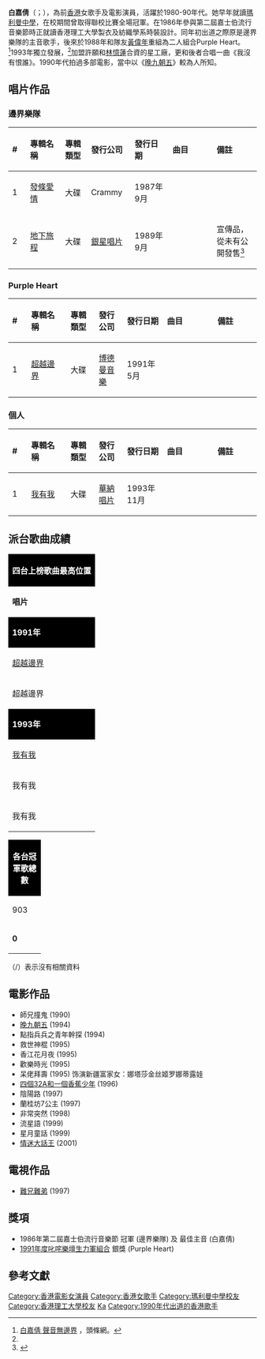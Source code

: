 {{藝人
|姓名 = 白嘉倩
|類型 = 女藝人
|圖片 = 
|圖片尺寸 = 
|圖片簡介 = 
|原名 = 
|外文名 = 
|外文 =  
|羅馬拼音 = 
|英文名 = Karsin Bak
|暱稱 = 
|其他藝名 = Karsin Berthel
| 國籍 = 
|出生日期 = {{birth year and age|1965}}
|出生地點 = {{BHKG}}
|職業 = [[歌手|歌手]]、[[演員|演員]]
|語言 = [[粵語|粵語]]、[[英語|英語]]
|三圍 = 
|教育程度 = [[香港理工大學|香港理工大學]]製衣及紡織學系
|母校 = [[瑪利曼中學|瑪利曼中學]]
|音樂類型 = [[粵語流行音樂|粵語流行音樂]]
|活躍年代 = 1980年代-1990年代
|唱片公司 = 
|經紀公司 = 
|網站 = 
|相關團體 = 邊界樂隊、Purple Heart
}}

'''白嘉倩'''（{{lang-en|Karsin Bak}}；{{bd|1965年}}），為前[[香港|香港]]女歌手及電影演員，活躍於1980-90年代。她早年就讀[[瑪利曼中學|瑪利曼中學]]，在校期間曾取得聯校比賽全場冠軍。在1986年參與第二屆嘉士伯流行音樂節時正就讀香港理工大學製衣及紡織學系時裝設計。同年初出道之際原是邊界樂隊的主音歌手，後來於1988年和隊友[[黃偉年|黃偉年]]重組為二人組合Purple Heart。<ref name=std204426>[http://hd.stheadline.com/arts/arts_content.asp?contid=204426&srctype=g 白嘉倩 聲音無邊界] {{Wayback|url=http://hd.stheadline.com/arts/arts_content.asp?contid=204426&srctype=g |date=20160807102215 }}，頭條網。</ref>1993年獨立發展，<ref name=std204426/>加盟許願和[[林憶蓮|林憶蓮]]合資的星工廠，更和後者合唱一曲《我沒有恨誰》。1990年代拍過多部電影，當中以《[[晚九朝五|晚九朝五]]》較為人所知。

==唱片作品==
===邊界樂隊===
{| class="wikitable"
!align="left" width="50px"| #
!align="left" width="175px"| 專輯名稱
!align="left" width="100px"| 專輯類型
!align="left" width="100px"| 發行公司
!align="left" width="120px"| 發行日期
!align="left" width="250px"| 曲目
!align="left" width="200px"| 備註
|-
! 1
! [[發條愛情|發條愛情]]
| 大碟
| Crammy
| 1987年9月
| {{hidden|  曲目|
# 發條愛情
# I Love Rock & Roll
# Don't Cry
# 盡頭
# 夜裡狂歡
# 尋夢人
# 片段
# 熱浪
# 千般遺恨}}
|
|-
! 2
! [[地下旅程|地下旅程]]
| 大碟
| [[銀星唱片|銀星唱片]]
| 1989年9月
| {{hidden|  曲目|
# 依然寂寞
# 地下旅程
# 盡我所能
# 邊緣界限
# 洗禮
# 心醉
# Love, It's Love
# 在尖東起舞
# 距離
# 沉默是針}}
|宣傳品，從未有公開發售<ref>{{cite web |url=http://comebacktolove.blogspot.ca/2007/08/blog-post_05.html |title=come back to love: 可以復刻嗎？ 邊界《地下旅程》 |accessdate=2015-01-05 |4= |archive-date=2018-04-01 |archive-url=https://web.archive.org/web/20180401144658/http://comebacktolove.blogspot.ca/2007/08/blog-post_05.html |dead-url=no }}</ref>
|}
===Purple Heart===
{| class="wikitable"
!align="left" width="50px"| #
!align="left" width="175px"| 專輯名稱
!align="left" width="100px"| 專輯類型
!align="left" width="100px"| 發行公司
!align="left" width="120px"| 發行日期
!align="left" width="250px"| 曲目
!align="left" width="200px"| 備註
|-
! 1
! [[超越邊界|超越邊界]]
| 大碟
| [[博德曼音樂_(香港)|博德曼音樂]]
| 1991年5月
| {{hidden|  曲目|
# 超越邊界
# 一秒是無限
# 別讓我再等
# 妄想
# 一千個方式
# 相愛一生
# Desole
# 共創伊甸園
# 我是誰
# 心醉}}
|
|}
===個人===
{| class="wikitable"
!align="left" width="50px"| #
!align="left" width="175px"| 專輯名稱
!align="left" width="100px"| 專輯類型
!align="left" width="100px"| 發行公司
!align="left" width="120px"| 發行日期
!align="left" width="250px"| 曲目
!align="left" width="200px"| 備註
|-
! 1
! [[我有我|我有我]]
| 大碟
| [[香港華納唱片|華納唱片]]
| 1993年11月
| {{hidden|  曲目|
# 我有我
# 偉大
# 我沒有恨誰（[[林憶蓮|林憶蓮]]合唱）
# 超級大女人
# 動物屋
# 愛和毒藥
# 海報情郎
# 情場是戰場
# Peace & Harmonies
# 白開水
# Don't Cry
# 這一些緣分（愛和毒藥reprise）}}
|
|}

== 派台歌曲成績 ==
{| class="wikitable" cellpadding="1"
|-
! style="background:black; color:white" colspan="7" | '''四台上榜歌曲最高位置'''
|-
| width="160"| '''唱片''' || width="160"| '''歌曲''' || width="50"| '''903''' || width="50"| '''RTHK''' || width="50"| '''997''' || width="50"| '''TVB''' || width="220"| '''備註'''
|-
! style="background:black; color:white" colspan="7" | '''1991年'''
|-
| [[超越邊界|超越邊界]] || 一秒是無限 || 4 || / || style="background:#808080" |   || / || 以[[Purple_Heart|Purple Heart]]身份派台
|-
| 超越邊界 || 相愛一生 || 15 || / || style="background:#808080" |   || / || 以Purple Heart身份派台
|-
! style="background:black; color:white" colspan="7" | '''1993年'''
|-
| [[我有我|我有我]] || 我有我 || 15 || / || style="background:#808080" |   || / || 首支個人派台歌
|-
| 我有我 || 我沒有恨誰 || 28 || - || style="background:#808080" |   || - || 與[[林憶蓮|林憶蓮]]合唱
|-
| 我有我 || 偉大 || 9 || / || style="background:#808080" |   || / || 
|}
{| class="wikitable" cellpadding="1"
|-
! style="background:black; color:white" colspan="5" | '''各台冠軍歌總數'''
|-
| width="50"| 903 || width="50"| RTHK || width="50"| 997 || width="50"| TVB || width="160"| 四台冠軍歌總數
|-
| '''0''' || '''0''' || '''0''' || '''0''' || '''0'''
|}

（/）表示沒有相關資料

==電影作品==	
*師兄撞鬼 (1990)
*[[晚九朝五|晚九朝五]] (1994)
*點指兵兵之青年幹探 (1994)	 	 
*救世神棍 (1995)
*香江花月夜 (1995)
*歡樂時光 (1995)
*呆佬拜壽 (1995) 饰演新疆富家女：娜塔莎金丝姬罗娜蒂露娃
*[[四個32A和一個香蕉少年|四個32A和一個香蕉少年]] (1996)
*陰陽路 (1997)	 	 
*蘭桂坊7公主 (1997)	 	 
*非常突然 (1998)	 	 
*流星語 (1999)
*星月童話 (1999)	 	 
*[[情迷大話王|情迷大話王]] (2001)

==電視作品==
*[[難兄難弟_(1997年電視劇)|難兄難弟]] (1997)

==獎項==
*1986年第二屆嘉士伯流行音樂節 冠軍 (邊界樂隊) 及 最佳主音 (白嘉倩)
*[[1991年度叱咤樂壇流行榜頒獎典禮得獎名單|1991年度叱咤樂壇生力軍組合]] 銀獎 (Purple Heart)

==參考文獻==
{{reflist|2}}

{{DEFAULTSORT:Bak}}

[[Category:香港電影女演員|Category:香港電影女演員]]
[[Category:香港女歌手|Category:香港女歌手]]
[[Category:瑪利曼中學校友|Category:瑪利曼中學校友]]
[[Category:香港理工大學校友|Category:香港理工大學校友]]
[[Category:白姓|Ka]]
[[Category:1990年代出道的香港歌手|Category:1990年代出道的香港歌手]]